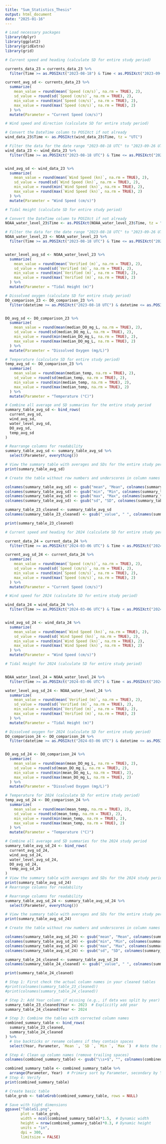 ```yaml
---
title: "Sum_Statistics_Thesis"
output: html_document
date: "2025-01-16"
---
```


```r
# Load necessary packages
library(dplyr)
library(ggplot2)
library(gridExtra)
library(grid)
```

```r
# Current speed and heading (calculate SD for entire study period)

currents_data_23 = currents_data_23 %>%
  filter(Time >= as.POSIXct("2023-08-18") & Time < as.POSIXct("2023-09-26 UTC"))

current_avg_sd <- currents_data_23 %>%
  summarize(
    mean_value = round(mean(`Speed (cm/s)`, na.rm = TRUE), 2),
    sd_value = round(sd(`Speed (cm/s)`, na.rm = TRUE), 2),
    min_value = round(min(`Speed (cm/s)`, na.rm = TRUE), 2),
    max_value = round(max(`Speed (cm/s)`, na.rm = TRUE), 2)
  ) %>%
  mutate(Parameter = "Current Speed (cm/s)")

# Wind speed and direction (calculate SD for entire study period)

# Convert the DateTime column to POSIXct if not already
wind_data_23$Time <- as.POSIXct(wind_data_23$Time, tz = "UTC")

# Filter the data for the date range "2023-08-18 UTC" to "2023-09-26 UTC"
wind_data_23 <- wind_data_23 %>%
  filter(Time >= as.POSIXct("2023-08-18 UTC") & Time <= as.POSIXct("2023-09-26 UTC"))


wind_avg_sd <- wind_data_23 %>%
  summarize(
    mean_value = round(mean(`Wind Speed (kn)`, na.rm = TRUE), 2),
    sd_value = round(sd(`Wind Speed (kn)`, na.rm = TRUE), 2),
    min_value = round(min(`Wind Speed (kn)`, na.rm = TRUE), 2),
    max_value = round(max(`Wind Speed (kn)`, na.rm = TRUE), 2)
  ) %>%
  mutate(Parameter = "Wind Speed (cm/s)")

# Tidal Height (calculate SD for entire study period)

# Convert the DateTime column to POSIXct if not already
NOAA_water_level_23$Time <- as.POSIXct(NOAA_water_level_23$Time, tz = "UTC")

# Filter the data for the date range "2023-08-18 UTC" to "2023-09-26 UTC"
NOAA_water_level_23 <- NOAA_water_level_23 %>%
  filter(Time >= as.POSIXct("2023-08-18 UTC") & Time <= as.POSIXct("2023-09-26 UTC"))


water_level_avg_sd <- NOAA_water_level_23 %>%
  summarize(
    mean_value = round(mean(`Verified (m)`, na.rm = TRUE), 2),
    sd_value = round(sd(`Verified (m)`, na.rm = TRUE), 2),
    min_value = round(min(`Verified (m)`, na.rm = TRUE), 2),
    max_value = round(max(`Verified (m)`, na.rm = TRUE), 2)
  ) %>%
  mutate(Parameter = "Tidal Height (m)")

# Dissolved oxygen (calculate SD for entire study period)
DO_comparison_23 <- DO_comparison_23 %>%
  filter(datetime >= as.POSIXct("2023-08-18 UTC") & datetime <= as.POSIXct("2023-09-26 UTC"))


DO_avg_sd <- DO_comparison_23 %>%
  summarize(
    mean_value = round(mean(median_DO_mg_L, na.rm = TRUE), 2),
    sd_value = round(sd(median_DO_mg_L, na.rm = TRUE), 2),
    min_value = round(min(median_DO_mg_L, na.rm = TRUE), 2),
    max_value = round(max(median_DO_mg_L, na.rm = TRUE), 2)
  ) %>%
  mutate(Parameter = "Dissolved Oxygen (mg/L)")

# Temperature (calculate SD for entire study period)
temp_avg_sd <- DO_comparison_23 %>%
  summarize(
    mean_value = round(mean(median_temp, na.rm = TRUE), 2),
    sd_value = round(sd(median_temp, na.rm = TRUE), 2),
    min_value = round(min(median_temp, na.rm = TRUE), 2),
    max_value = round(max(median_temp, na.rm = TRUE), 2)
  ) %>%
  mutate(Parameter = "Temperature (°C)")

# Combine all average and SD summaries for the entire study period
summary_table_avg_sd <- bind_rows(
  current_avg_sd,
  wind_avg_sd,
  water_level_avg_sd,
  DO_avg_sd,
  temp_avg_sd
)

# Rearrange columns for readability
summary_table_avg_sd <- summary_table_avg_sd %>%
  select(Parameter, everything())

# View the summary table with averages and SDs for the entire study period
print(summary_table_avg_sd)

# Create the table without row numbers and underscores in column names

colnames(summary_table_avg_sd) <- gsub("mean", "Mean", colnames(summary_table_avg_sd))
colnames(summary_table_avg_sd) <- gsub("min", "Min", colnames(summary_table_avg_sd))
colnames(summary_table_avg_sd) <- gsub("max", "Max", colnames(summary_table_avg_sd))
colnames(summary_table_avg_sd) <- gsub("sd", "SD", colnames(summary_table_avg_sd))

summary_table_23_cleaned <- summary_table_avg_sd
colnames(summary_table_23_cleaned) <- gsub("_value", " ", colnames(summary_table_23_cleaned))

print(summary_table_23_cleaned)

```


```r
# Current speed and heading for 2024 (calculate SD for entire study period)

current_data_24 = current_data_24 %>%
  filter(Time >= as.POSIXct("2024-03-06 UTC") & Time < as.POSIXct("2024-04-08 UTC")) 

current_avg_sd_24 <- current_data_24 %>%
  summarize(
    mean_value = round(mean(`Speed (cm/s)`, na.rm = TRUE), 2),
    sd_value = round(sd(`Speed (cm/s)`, na.rm = TRUE), 2),
    min_value = round(min(`Speed (cm/s)`, na.rm = TRUE), 2),
    max_value = round(max(`Speed (cm/s)`, na.rm = TRUE), 2)
  ) %>%
  mutate(Parameter = "Current Speed (cm/s)")

# Wind speed for 2024 (calculate SD for entire study period)

wind_data_24 = wind_data_24 %>%
  filter(Time >= as.POSIXct("2024-03-06 UTC") & Time < as.POSIXct("2024-04-08 UTC")) 


wind_avg_sd_24 <- wind_data_24 %>%
  summarize(
    mean_value = round(mean(`Wind Speed (kn)`, na.rm = TRUE), 2),
    sd_value = round(sd(`Wind Speed (kn)`, na.rm = TRUE), 2),
    min_value = round(min(`Wind Speed (kn)`, na.rm = TRUE), 2),
    max_value = round(max(`Wind Speed (kn)`, na.rm = TRUE), 2)
  ) %>%
  mutate(Parameter = "Wind Speed (cm/s)")

# Tidal Height for 2024 (calculate SD for entire study period)


NOAA_water_level_24 = NOAA_water_level_24 %>%
  filter(Time >= as.POSIXct("2024-03-06 UTC") & Time < as.POSIXct("2024-04-08 UTC"))

water_level_avg_sd_24 <- NOAA_water_level_24 %>%
  summarize(
    mean_value = round(mean(`Verified (m)`, na.rm = TRUE), 2),
    sd_value = round(sd(`Verified (m)`, na.rm = TRUE), 2),
    min_value = round(min(`Verified (m)`, na.rm = TRUE), 2),
    max_value = round(max(`Verified (m)`, na.rm = TRUE), 2)
  ) %>%
  mutate(Parameter = "Tidal Height (m)")

# Dissolved oxygen for 2024 (calculate SD for entire study period)
DO_comparison_24 <- DO_comparison_24 %>%
  filter(datetime >= as.POSIXct("2024-03-06 UTC") & datetime <= as.POSIXct("2024-04-08 UTC"))


DO_avg_sd_24 <- DO_comparison_24 %>%
  summarize(
    mean_value = round(mean(mean_DO_mg_L, na.rm = TRUE), 2),
    sd_value = round(sd(mean_DO_mg_L, na.rm = TRUE), 2),
    min_value = round(min(mean_DO_mg_L, na.rm = TRUE), 2),
    max_value = round(max(mean_DO_mg_L, na.rm = TRUE), 2)
  ) %>%
  mutate(Parameter = "Dissolved Oxygen (mg/L)")

# Temperature for 2024 (calculate SD for entire study period)
temp_avg_sd_24 <- DO_comparison_24 %>%
  summarize(
    mean_value = round(mean(mean_temp, na.rm = TRUE), 2),
    sd_value = round(sd(mean_temp, na.rm = TRUE), 2),
    min_value = round(min(mean_temp, na.rm = TRUE), 2),
    max_value = round(max(mean_temp, na.rm = TRUE), 2)
  ) %>%
  mutate(Parameter = "Temperature (°C)")

# Combine all average and SD summaries for the 2024 study period
summary_table_avg_sd_24 <- bind_rows(
  current_avg_sd_24,
  wind_avg_sd_24,
  water_level_avg_sd_24,
  DO_avg_sd_24,
  temp_avg_sd_24
)
# View the summary table with averages and SDs for the 2024 study period
print(summary_table_avg_sd_24)
# Rearrange columns for readability

# Rearrange columns for readability
summary_table_avg_sd_24 <- summary_table_avg_sd_24 %>%
  select(Parameter, everything())

# View the summary table with averages and SDs for the entire study period
print(summary_table_avg_sd_24)

# Create the table without row numbers and underscores in column names

colnames(summary_table_avg_sd_24) <- gsub("mean", "Mean", colnames(summary_table_avg_sd_24))
colnames(summary_table_avg_sd_24) <- gsub("min", "Min", colnames(summary_table_avg_sd_24))
colnames(summary_table_avg_sd_24) <- gsub("max", "Max", colnames(summary_table_avg_sd_24))
colnames(summary_table_avg_sd_24) <- gsub("sd", "SD", colnames(summary_table_avg_sd_24))

summary_table_24_cleaned <- summary_table_avg_sd_24
colnames(summary_table_24_cleaned) <- gsub("_value", " ", colnames(summary_table_24_cleaned))

print(summary_table_24_cleaned)
```

```r
# Step 1: First check the actual column names in your cleaned tables
#print(colnames(summary_table_23_cleaned))
#print(colnames(summary_table_24_cleaned))

# Step 2: Add Year column if missing (e.g., if data was split by year)
summary_table_23_cleaned$Year <- 2023  # Explicitly add year
summary_table_24_cleaned$Year <- 2024

# Step 3: Combine the tables with corrected column names
combined_summary_table <- bind_rows(
  summary_table_23_cleaned,
  summary_table_24_cleaned
) %>%
  # Use backticks or rename columns if they contain spaces
  select(Year, Parameter, `Mean `, `SD `, `Min `, `Max `)  # Note the spaces!

# Step 4: Clean up column names (remove trailing spaces)
colnames(combined_summary_table) <- gsub("\\s+$", "", colnames(combined_summary_table))

combined_summary_table <- combined_summary_table %>%
  arrange(Parameter, Year)  # Primary sort by Parameter, secondary by Year
# Step 4: Verify
print(combined_summary_table)

# Create basic table
table_grob <- tableGrob(combined_summary_table, rows = NULL)

# Save with tight dimensions
ggsave("TableS1.png",
       plot = table_grob,
       width = ncol(combined_summary_table)*1.5,  # Dynamic width
       height = nrow(combined_summary_table)*0.3, # Dynamic height 
       units = "in",
       dpi = 300,
       limitsize = FALSE)
```